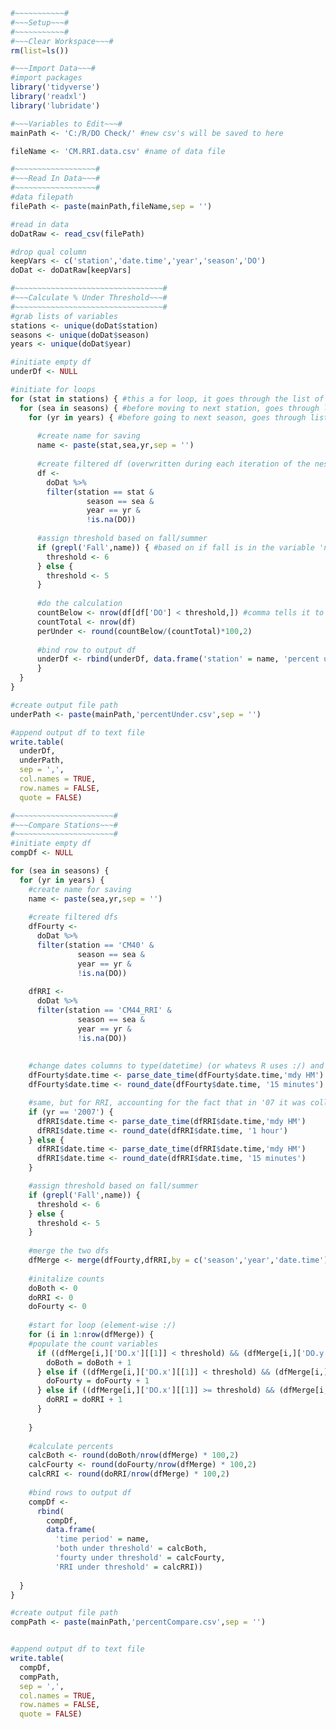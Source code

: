 ```r
#~~~~~~~~~~~#
#~~~Setup~~~#
#~~~~~~~~~~~#
#~~~Clear Workspace~~~#
rm(list=ls()) 

#~~~Import Data~~~#
#import packages
library('tidyverse')
library('readxl')
library('lubridate')

#~~~Variables to Edit~~~#
mainPath <- 'C:/R/DO Check/' #new csv's will be saved to here

fileName <- 'CM.RRI.data.csv' #name of data file
```

```r
#~~~~~~~~~~~~~~~~~~#
#~~~Read In Data~~~#
#~~~~~~~~~~~~~~~~~~#
#data filepath
filePath <- paste(mainPath,fileName,sep = '')

#read in data
doDatRaw <- read_csv(filePath)

#drop qual column
keepVars <- c('station','date.time','year','season','DO')
doDat <- doDatRaw[keepVars]

#~~~~~~~~~~~~~~~~~~~~~~~~~~~~~~~~~#
#~~~Calculate % Under Threshold~~~#
#~~~~~~~~~~~~~~~~~~~~~~~~~~~~~~~~~#
#grab lists of variables
stations <- unique(doDat$station)
seasons <- unique(doDat$season)
years <- unique(doDat$year)

#initiate empty df
underDf <- NULL

#initiate for loops
for (stat in stations) { #this a for loop, it goes through the list of stations
  for (sea in seasons) { #before moving to next station, goes through list of seasons
    for (yr in years) { #before going to next season, goes through list of years
      
      #create name for saving 
      name <- paste(stat,sea,yr,sep = '')
      
      #create filtered df (overwritten during each iteration of the nested for loop)
      df <-
        doDat %>%
        filter(station == stat &
                 season == sea &
                 year == yr &
                 !is.na(DO))
      
      #assign threshold based on fall/summer
      if (grepl('Fall',name)) { #based on if fall is in the variable 'name'
        threshold <- 6 
      } else {
        threshold <- 5
      }
    
      #do the calculation
      countBelow <- nrow(df[df['DO'] < threshold,]) #comma tells it to call rows, not columns
      countTotal <- nrow(df)
      perUnder <- round(countBelow/(countTotal)*100,2)
      
      #bind row to output df
      underDf <- rbind(underDf, data.frame('station' = name, 'percent under threshold' = perUnder))
      }
  }
}

#create output file path
underPath <- paste(mainPath,'percentUnder.csv',sep = '')

#append output df to text file
write.table(
  underDf,
  underPath,
  sep = ',',
  col.names = TRUE,
  row.names = FALSE,
  quote = FALSE)
```

```r
#~~~~~~~~~~~~~~~~~~~~~~#
#~~~Compare Stations~~~#
#~~~~~~~~~~~~~~~~~~~~~~#
#initiate empty df
compDf <- NULL

for (sea in seasons) {
  for (yr in years) {
    #create name for saving 
    name <- paste(sea,yr,sep = '')
    
    #create filtered dfs
    dfFourty <-
      doDat %>%
      filter(station == 'CM40' &
               season == sea &
               year == yr &
               !is.na(DO))
    
    dfRRI <-
      doDat %>%
      filter(station == 'CM44_RRI' &
               season == sea &
               year == yr &
               !is.na(DO))
    
    
    #change dates columns to type(datetime) (or whatevs R uses :/) and round to nearest 15min
    dfFourty$date.time <- parse_date_time(dfFourty$date.time,'mdy HM')
    dfFourty$date.time <- round_date(dfFourty$date.time, '15 minutes')

    #same, but for RRI, accounting for the fact that in '07 it was collected hourly
    if (yr == '2007') {
      dfRRI$date.time <- parse_date_time(dfRRI$date.time,'mdy HM')
      dfRRI$date.time <- round_date(dfRRI$date.time, '1 hour')
    } else {
      dfRRI$date.time <- parse_date_time(dfRRI$date.time,'mdy HM')
      dfRRI$date.time <- round_date(dfRRI$date.time, '15 minutes')
    }

    #assign threshold based on fall/summer
    if (grepl('Fall',name)) {
      threshold <- 6
    } else {
      threshold <- 5
    }
    
    #merge the two dfs
    dfMerge <- merge(dfFourty,dfRRI,by = c('season','year','date.time'))
    
    #initalize counts
    doBoth <- 0
    doRRI <- 0
    doFourty <- 0
    
    #start for loop (element-wise :/)
    for (i in 1:nrow(dfMerge)) {
    #populate the count variables
      if ((dfMerge[i,]['DO.x'][[1]] < threshold) && (dfMerge[i,]['DO.y'][[1]] < threshold)) {
        doBoth = doBoth + 1
      } else if ((dfMerge[i,]['DO.x'][[1]] < threshold) && (dfMerge[i,]['DO.y'][[1]] >= threshold)) {
        doFourty = doFourty + 1
      } else if ((dfMerge[i,]['DO.x'][[1]] >= threshold) && (dfMerge[i,]['DO.y'][[1]] < threshold)) {
        doRRI = doRRI + 1
      }
    
    }
    
    #calculate percents
    calcBoth <- round(doBoth/nrow(dfMerge) * 100,2)
    calcFourty <- round(doFourty/nrow(dfMerge) * 100,2)
    calcRRI <- round(doRRI/nrow(dfMerge) * 100,2)
    
    #bind rows to output df
    compDf <-
      rbind(
        compDf,
        data.frame(
          'time period' = name,
          'both under threshold' = calcBoth,
          'fourty under threshold' = calcFourty,
          'RRI under threshold' = calcRRI))
    
  }
}

#create output file path
compPath <- paste(mainPath,'percentCompare.csv',sep = '')


#append output df to text file
write.table(
  compDf,
  compPath,
  sep = ',',
  col.names = TRUE,
  row.names = FALSE,
  quote = FALSE)

```

